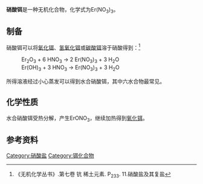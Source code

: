 {{chembox
| Reference = 
| Name = 硝酸铒
| ImageFile = Erbium nitrate.jpg
| ImageSize = 
| IUPACName = 
| OtherNames = 
| Section1 = {{Chembox Identifiers
| CASNo = 10168-80-6
| CASNo_Ref = {{cascite|correct|CAS}}
| CASNo_Comment = 无水
| CASNo2 = 13476-05-6
| CASNo2_Ref = {{cascite|correct|CAS}}
| CASNo2_Comment =六水
| InChI = 
  }}
| Section2 = {{Chembox Properties
| Formula = Er(NO<sub>3</sub>)<sub>3</sub>
| MolarMass = 353.28（无水）<br />425.344（四水）<br />461.376（六水）
| Appearance = 红色晶体（六水）<ref name=hxhg>《化学化工物性数据手册》（无机卷）. 刘光启等 主编. 化学工业出版社. P<sub>350</sub>. 表8.2.1 硝酸盐的物性总览.ISBN 7-5025-3591-8</ref>
| Density = 
| MeltingPt = 
| BoilingPt = 
| Solubility = 
 }}
| Section3 = {{Chembox Hazards
| EUClass = 
| RPhases = 
| SPhases = 
| Autoignition = }}
}}

'''硝酸铒'''是一种无机化合物，化学式为Er(NO<sub>3</sub>)<sub>3</sub>。
==制备==
硝酸铒可以将[[氧化铒|氧化铒]]、[[氢氧化铒|氢氧化铒]]或[[碳酸铒|碳酸铒]]溶于硝酸得到：<ref name=wc7>《无机化学丛书》.第七卷 钪 稀土元素. P<sub>233</sub>. 11.硝酸盐及其复盐</ref>
: Er<sub>2</sub>O<sub>3</sub> + 6 HNO<sub>3</sub> → 2 Er(NO<sub>3</sub>)<sub>3</sub> + 3 H<sub>2</sub>O
: Er(OH)<sub>3</sub> + 3 HNO<sub>3</sub> → Er(NO<sub>3</sub>)<sub>3</sub> + 3 H<sub>2</sub>O
所得溶液经过小心蒸发可以得到水合硝酸铒，其中六水合物最常见。
==化学性质==
水合硝酸铒受热分解，产生ErONO<sub>3</sub>，继续加热得到[[氧化铒|氧化铒]]。
==参考资料==
{{reflist}}

{{硝酸盐}}
{{铒化合物}}
[[Category:硝酸盐|Category:硝酸盐]]
[[Category:铒化合物|Category:铒化合物]]